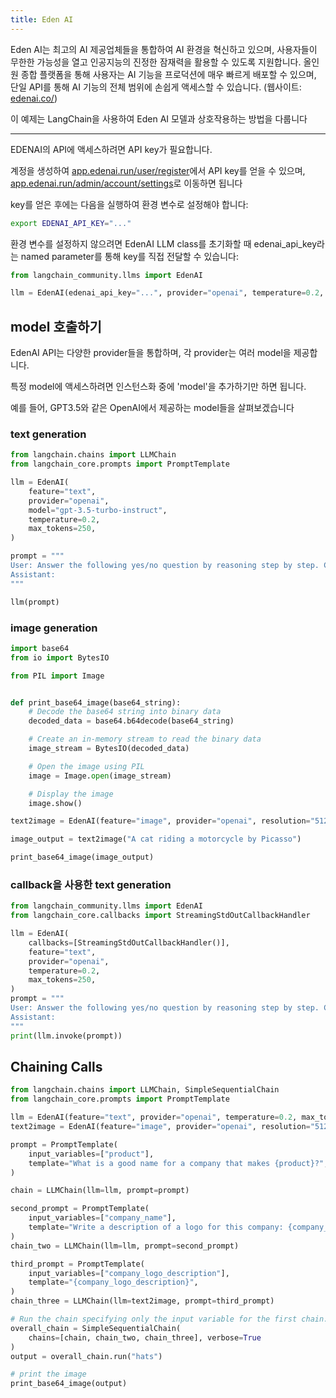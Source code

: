 ```yaml
---
title: Eden AI
---
```


Eden AI는 최고의 AI 제공업체들을 통합하여 AI 환경을 혁신하고 있으며, 사용자들이 무한한 가능성을 열고 인공지능의 진정한 잠재력을 활용할 수 있도록 지원합니다. 올인원 종합 플랫폼을 통해 사용자는 AI 기능을 프로덕션에 매우 빠르게 배포할 수 있으며, 단일 API를 통해 AI 기능의 전체 범위에 손쉽게 액세스할 수 있습니다. (웹사이트: [edenai.co/](https://edenai.co/))

이 예제는 LangChain을 사용하여 Eden AI 모델과 상호작용하는 방법을 다룹니다

-----------------------------------------------------------------------------------

EDENAI의 API에 액세스하려면 API key가 필요합니다.

계정을 생성하여 [app.edenai.run/user/register](https://app.edenai.run/user/register)에서 API key를 얻을 수 있으며, [app.edenai.run/admin/account/settings](https://app.edenai.run/admin/account/settings)로 이동하면 됩니다

key를 얻은 후에는 다음을 실행하여 환경 변수로 설정해야 합니다:

```bash
export EDENAI_API_KEY="..."
```

환경 변수를 설정하지 않으려면 EdenAI LLM class를 초기화할 때 edenai_api_key라는 named parameter를 통해 key를 직접 전달할 수 있습니다:

```python
from langchain_community.llms import EdenAI
```

```python
llm = EdenAI(edenai_api_key="...", provider="openai", temperature=0.2, max_tokens=250)
```

## model 호출하기

EdenAI API는 다양한 provider들을 통합하며, 각 provider는 여러 model을 제공합니다.

특정 model에 액세스하려면 인스턴스화 중에 'model'을 추가하기만 하면 됩니다.

예를 들어, GPT3.5와 같은 OpenAI에서 제공하는 model들을 살펴보겠습니다

### text generation

```python
from langchain.chains import LLMChain
from langchain_core.prompts import PromptTemplate

llm = EdenAI(
    feature="text",
    provider="openai",
    model="gpt-3.5-turbo-instruct",
    temperature=0.2,
    max_tokens=250,
)

prompt = """
User: Answer the following yes/no question by reasoning step by step. Can a dog drive a car?
Assistant:
"""

llm(prompt)
```

### image generation

```python
import base64
from io import BytesIO

from PIL import Image


def print_base64_image(base64_string):
    # Decode the base64 string into binary data
    decoded_data = base64.b64decode(base64_string)

    # Create an in-memory stream to read the binary data
    image_stream = BytesIO(decoded_data)

    # Open the image using PIL
    image = Image.open(image_stream)

    # Display the image
    image.show()
```

```python
text2image = EdenAI(feature="image", provider="openai", resolution="512x512")
```

```python
image_output = text2image("A cat riding a motorcycle by Picasso")
```

```python
print_base64_image(image_output)
```

### callback을 사용한 text generation

```python
from langchain_community.llms import EdenAI
from langchain_core.callbacks import StreamingStdOutCallbackHandler

llm = EdenAI(
    callbacks=[StreamingStdOutCallbackHandler()],
    feature="text",
    provider="openai",
    temperature=0.2,
    max_tokens=250,
)
prompt = """
User: Answer the following yes/no question by reasoning step by step. Can a dog drive a car?
Assistant:
"""
print(llm.invoke(prompt))
```

## Chaining Calls

```python
from langchain.chains import LLMChain, SimpleSequentialChain
from langchain_core.prompts import PromptTemplate
```

```python
llm = EdenAI(feature="text", provider="openai", temperature=0.2, max_tokens=250)
text2image = EdenAI(feature="image", provider="openai", resolution="512x512")
```

```python
prompt = PromptTemplate(
    input_variables=["product"],
    template="What is a good name for a company that makes {product}?",
)

chain = LLMChain(llm=llm, prompt=prompt)
```

```python
second_prompt = PromptTemplate(
    input_variables=["company_name"],
    template="Write a description of a logo for this company: {company_name}, the logo should not contain text at all ",
)
chain_two = LLMChain(llm=llm, prompt=second_prompt)
```

```python
third_prompt = PromptTemplate(
    input_variables=["company_logo_description"],
    template="{company_logo_description}",
)
chain_three = LLMChain(llm=text2image, prompt=third_prompt)
```

```python
# Run the chain specifying only the input variable for the first chain.
overall_chain = SimpleSequentialChain(
    chains=[chain, chain_two, chain_three], verbose=True
)
output = overall_chain.run("hats")
```

```python
# print the image
print_base64_image(output)
```